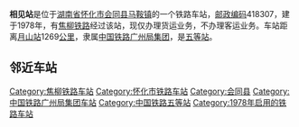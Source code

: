 {{noteTA
|1=zh-cn:始发车次; zh-hk:列車班次;
|2=zh-cn:车次; zh-hk:班次;
}}
{{Infobox China railway station 
|车站名称 = 相见站
|车站名称拼音 = Xiangjian
|英文名称 = Xiangjian Railway Station
|车站代码 = 44849
|电报码 = EXQ
|拼音码 = XJI
|车站功能 = 货运站
|技术性质 = [[中间站|中间站]]
|业务性质 = 货运站
|车站位置 = [[湖南省|湖南省]][[怀化市|怀化市]][[会同县|会同县]][[马鞍镇_(会同县)|马鞍镇]]
|归属 = [[广州局集团|广州局集团]]怀化车务段
|车站等级 = [[五等站_(中鐵)|五等站]]
|线路 = [[焦柳铁路|焦柳铁路]]
}}
'''相见站'''是位于[[湖南省|湖南省]][[怀化市|怀化市]][[会同县|会同县]][[马鞍镇_(会同县)|马鞍镇]]的一个铁路车站，[[邮政编码|邮政编码]]418307，建于1978年，有[[焦柳铁路|焦柳铁路]]经过该站，现仅办理货运业务，不办理客运业务。车站距离[[月山站|月山站]]1269[[公里|公里]]，隶属[[中国铁路广州局集团|中国铁路广州局集团]]，是[[五等站_(中鐵)|五等站]]。

==邻近车站==
{{start rail box|[[中華人民共和國鐵路運輸|中国铁路]]}}
{{s-inop|[[江市站|江市站]]|{{站|月山}}方向}}
{{s-line|[[焦柳铁路|焦柳铁路]]<br />← 9km 相见站 8km →}}
{{s-inop|[[园冲站|园冲站]]|{{站|柳州}}方向}}
{{end box}}
{{焦柳铁路}}
{{Railwaystation-stub}}
{{Hunan-stub}}
[[Category:焦柳铁路车站|Category:焦柳铁路车站]]
[[Category:怀化市铁路车站|Category:怀化市铁路车站]]
[[Category:会同县|Category:会同县]]
[[Category:中国铁路广州局集团车站|Category:中国铁路广州局集团车站]]
[[Category:中国铁路五等站|Category:中国铁路五等站]]
[[Category:1978年启用的铁路车站|Category:1978年启用的铁路车站]]